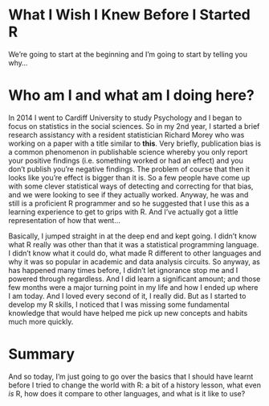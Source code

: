 # What I Wish I Knew Before I Started R

We're going to start at the beginning and I'm going to start by telling you why...

# Who am I and what am I doing here?

In 2014 I went to Cardiff University to study Psychology and I began to focus on statistics in the social sciences. So in my 2nd year, I started a brief research assistancy with a resident statistician Richard Morey who was working on a paper with a title similar to **this**. Very briefly, publication bias is a common phenomenon in publishable science whereby you only report your positive findings (i.e. something worked or had an effect) and you don't publish you're negative findings. The problem of course that then it looks like you're effect is bigger than it is. So a few people have come up with some clever statistical ways of detecting and correcting for that bias, and we were looking to see if they actually worked. Anyway, he was and still is a proficient R programmer and so he suggested that I use this as a learning experience to get to grips with R. And I've actually got a little representation of how that went...

Basically, I jumped straight in at the deep end and kept going. I didn't know what R really was other than that it was a statistical programming language. I didn't know what it could do, what made R different to other languages and why it was so popular in academic and data analysis circuits. So anyway, as has happened many times before, I didn't let ignorance stop me and I powered through regardless. And I did learn a significant amount; and those few months were a major turning point in my life and how I ended up where I am today. And I loved every second of it, I really did. But as I started to develop my R skills, I noticed that I was missing some fundamental knowledge that would have helped me pick up new concepts and habits much more quickly.

# Summary

And so today, I'm just going to go over the basics that I should have learnt before I tried to change the world with R: a bit of a history lesson, what even *is* R, how does it compare to other languages, and what is it like to use?

